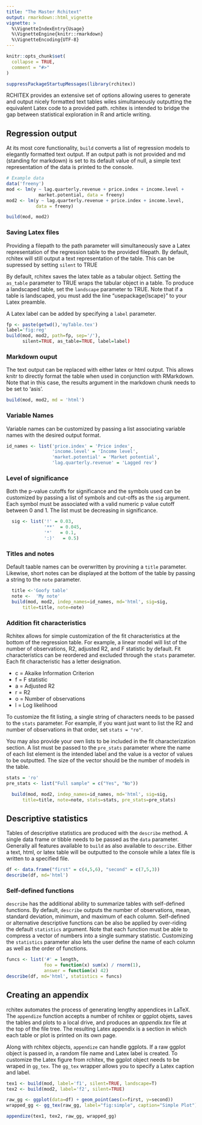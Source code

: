```yaml
---
title: "The Master Rchitext"
output: rmarkdown::html_vignette
vignette: >
  %\VignetteIndexEntry{Usage}
  %\VignetteEngine{knitr::rmarkdown}
  %\VignetteEncoding{UTF-8}
---
```


```r
knitr::opts_chunk$set(
  collapse = TRUE,
  comment = "#>"
)
```

```r
suppressPackageStartupMessages(library(rchitex))
```

RCHITEX provides an extensive set of options allowing useres to generate and output nicely formatted text tables wiles simultaneously outputting the equivalent Latex code to a provided path. rchitex is intended to bridge the gap between statistical exploration in R and article writing.

## Regression output

At its most core functionality, `build` converts a list of regression models to elegantly formatted text output. If an output path is not provided and md (standing for markdown) is set to its default value of null, a simple text representation of the data is printed to the console. 


```r
# Example data
data('freeny')
mod <- lm(y ~ lag.quarterly.revenue + price.index + income.level + 
            market.potential, data = freeny)
mod2 <- lm(y ~ lag.quarterly.revenue + price.index + income.level, 
           data = freeny)

build(mod, mod2)

```

### Saving Latex files

Providing a filepath to the path parameter will simultaneously save a Latex representation of the regression table to the provided filepath. By default, rchitex will still output a text representation of the table. This can be supressed by setting `silent` to TRUE

By default, rchitex saves the latex table as a tabular object. Setting the `as_table` parameter to TRUE wraps the tabular object in a table. To produce a landscaped table, set the `landscape` parameter to TRUE. Note that if a table is landscaped, you must add the line "usepackage{lscape}" to your Latex preamble.  

A Latex label can be added by specifying a `label` parameter.

``` r
fp <- paste(getwd(),'myTable.tex')
label='fig:reg'
build(mod, mod2, path=fp, sep='/'),
      silent=TRUE, as_table=TRUE, label=label)
```
### Markdown ouput

The text output can be replaced with either latex or html output. This allows knitr to directly format the table when used in conjunction with RMarkdown. Note that in this case, the results argument in the markdown chunk needs to be set to 'asis'. 

```r
build(mod, mod2, md = 'html')
```

### Variable Names

Variable names can be customized by passing a list associating variable names with the desired output format. 

```r
id_names <- list('price.index' = 'Price index',
                 'income.level' = 'Income level',
                 'market.potential' = 'Market potential',
                 'lag.quarterly.revenue' = 'Lagged rev')
```

### Level of significance 

Both the p-value cutoffs for significance and the symbols used can be customized by passing a list of symbols and cut-offs as the `sig` argument. Each symbol must be associated
with a valid numeric p value cutoff between 0 and 1. The list must be decreasing in significance. 

``` r
  sig <- list('!' = 0.03,
              '**'  = 0.045,
              '*'   = 0.1,
              ':)'   = 0.5)
```

### Titles and notes

Default taable names can be overwritten by provining a `title` parameter. Likewise, short notes can be displayed at the bottom of the table by passing a string to the `note` parameter.

``` r
  title <-'Goofy table'
  note <-  'My note'
  build(mod, mod2, indep_names=id_names, md='html', sig=sig,
      title=title, note=note)
```  

### Addition fit characteristics

Rchitex allows for simple customization of the fit characteristics at the bottom of the regression table. For example, a linear model will list of the number of observations, R2, adjusted R2, and F statistic by default. Fit characteristics can be reordered and excluded through the `stats` parameter. Each fit characteristic has a letter designation. 

* c = Akaike Information Criterion
* f = F statistic
* a = Adjusted R2
* r = R2
* o = Number of observations
* l = Log likelihood

To customize the fit listing, a single string of characters needs to be passed to the `stats` parameter. For example, if you want just want to list the R2 and number of observations in that order, set `stats = "ro"`.

You may also provide your own lists to be included in the fit characterization section. A list must be passed to the `pre_stats` parameter where the name of each list element is the intended label and the value is a vector of values to be outputted. The size of the vector should be the number of models in the table.

```r
stats = 'ro'
pre_stats <- list("Full sample" = c("Yes", "No"))

  build(mod, mod2, indep_names=id_names, md='html', sig=sig,
      title=title, note=note, stats=stats, pre_stats=pre_stats)
```

## Descriptive statistics

Tables of descriptive statistics are produced with the `describe` method. A single data frame or tibble needs to be passed as the `data` parameter. Generally all features available to `build` as also available to `describe`. Either a text, html, or latex table will be outputted to the console while a latex file is written to a specified file. 

``` r
df <- data.frame("first" = c(4,5,6), "second" = c(7,5,3))
describe(df, md='html')
```

### Self-defined functions

`describe` has the additional ability to summarize tables with self-defined functions. By default, `describe` outputs the number of observations, mean, standard deviation, minimum, and maximum of each column. Self-defined or alternative descriptive functions can be also be applied by over-riding the default `statistics` argument. Note that each function must be able to compress a vector of numbers into a single summary statistic. Customizing the `statistics` parameter also lets the user define the name of each column as well as the order of functions.

```r
funcs <- list('#' = length, 
              foo = function(x) sum(x) / rnorm(1), 
              answer = function(x) 42)
describe(df, md='html', statistics = funcs)
```


## Creating an appendix

rchitex automates the process of generating lengthy appendices in LaTeX. The `appendize` function accepts a number of rchitex or ggplot objets, saves the tables and plots to a local drive, and produces an *appendix.tex* file at the top of the file tree. The resulting Latex appendix is a section in which each table or plot is printed on its own page.

Along with rchitex objects, `appendize` can handle ggplots. If a raw ggplot object is passed in, a random file name and Latex label is created. To customize the Latex figure from rchitex, the ggplot object needs to be wraped in `gg_tex`. The `gg_tex` wrapper allows you to specify a Latex caption and label.

```r
tex1 <- build(mod, label='f1', silent=TRUE, landscape=T)
tex2 <- build(mod2, label='f2', silent=TRUE)

raw_gg <- ggplot(data=df) + geom_point(aes(x=first, y=second))
wrapped_gg <- gg_tex(raw_gg, label="fig:simple", caption="Simple Plot")

appendize(tex1, tex2, raw_gg, wrapped_gg)
```
